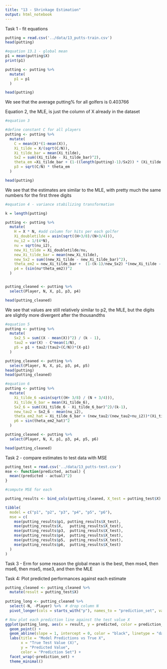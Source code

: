 ```yaml
---
title: "13 - Shrinkage Estimation"
output: html_notebook
---
```


Task 1 - fit equations 

```r
putting = read.csv('../data/13_putts-train.csv')
head(putting)

#equation 13.1 - global mean 
p1 = mean(putting$X)
print(p1) 

putting <- putting %>% 
  mutate(
    p1 = p1
  )

head(putting)
```
We see that the average putting% for all golfers is 0.403766 

Equation 2, the MLE, is just the column of X already in the dataset 

```r
#equation 3 

#define constant C for all players
putting <- putting %>% 
  mutate(
    C = mean(X)*(1-mean(X)),
    Xi_tilde = X/(sqrt(C/N)), 
    Xi_tilde_bar = mean(Xi_tilde),
    Sx2 = sum((Xi_tilde - Xi_tilde_bar)^2),
    theta_em =Xi_tilde_bar + (1-((length(putting)-1)/Sx2)) * (Xi_tilde - Xi_tilde_bar),
    p3 = sqrt(C/N) * theta_em
  )

head(putting)
```

We see that the estimates are similar to the MLE, with pretty much the same numbers for the first three digits

```r
#equation 4 - variance stabilizing transformation

k = length(putting) 

putting <- putting %>% 
  mutate(
    H = X * N, #add column for hits per each golfer
    Xi_doubletilde = asin(sqrt((H+3/8)/(N+3/4))), 
    nu_i2 = 1/(4*N),
    nu = sqrt(nu_i2),
    new_Xi_tilde = Xi_doubletilde/nu,
    new_Xi_tilde_bar = mean(new_Xi_tilde),
    new_Sx2 = sum((new_Xi_tilde - new_Xi_tilde_bar)^2),
    theta_em2 = new_Xi_tilde_bar +  (1-(k-1)/new_Sx2) *(new_Xi_tilde - new_Xi_tilde_bar),
    p4 = (sin(nu*theta_em2))^2
  )


putting_cleaned <- putting %>% 
  select(Player, N, X, p1, p3, p4)

head(putting_cleaned)
```

We see that values are still relatively similar to p2, the MLE, but the digits are slightly more divergent after the thousandths

```r
#equation 5 
putting <- putting %>% 
  mutate(
    Sx2_5 = sum((X - mean(X))^2) / (k - 1),
    tau2 = var(X) - C*mean(1/N),
    p5 = p1 + tau2/(tau2+(C/N))*(X-p1)
  )

putting_cleaned <- putting %>% 
  select(Player, N, X, p1, p3, p4, p5)
head(putting)
head(putting_cleaned)
```
```r
#equation 6 
putting <- putting %>% 
  mutate(
    Xi_tilde_6 =asin(sqrt((H+ 3/8) / (N + 3/4))),
    Xi_tilde_6_bar = mean(Xi_tilde_6),
    Sx2_6 = sum((Xi_tilde_6 - Xi_tilde_6_bar)^2)/(k-1),
    new_tau2 = Sx2_6 - mean(nu_i2),
    theta_em2_hat = Xi_tilde_6_bar + (new_tau2/(new_tau2+nu_i2))*(Xi_tilde_6-Xi_tilde_6_bar),
    p6 = sin(theta_em2_hat)^2
  )

putting_cleaned <- putting %>% 
  select(Player, N, X, p1, p3, p4, p5, p6)

head(putting_cleaned)
```
Task 2 - compare estimates to test data with MSE 

```r
putting_test = read.csv('../data/13_putts-test.csv')
mse <- function(predicted, actual) {
  mean((predicted - actual)^2)
}

#compute MSE for each 

putting_results <- bind_cols(putting_cleaned, X_test = putting_test$X)

tibble(
  model = c("p1", "p2", "p3", "p4", "p5", "p6"),
  mse = c(
    mse(putting_results$p1, putting_results$X_test),
    mse(putting_results$X,   putting_results$X_test),
    mse(putting_results$p3,  putting_results$X_test),
    mse(putting_results$p4,  putting_results$X_test),
    mse(putting_results$p5,  putting_results$X_test),
    mse(putting_results$p6,  putting_results$X_test)
  )
)

```
Task 3 - Erm for some reason the global mean is the best, then mse4, then mse6, then mse5, mse3, and then the MLE

Task 4: Plot predicted performances against each estimate
```r
putting_cleaned <- putting_cleaned %>% 
  mutate(result = putting_test$X)
  
putting_long <- putting_cleaned %>%
  select(-N, -Player) %>%  # drop column N
  pivot_longer(cols = starts_with("p"), names_to = "prediction_set", values_to = "predicted")

# Now plot each prediction line against the test value X
ggplot(putting_long, aes(x = result, y = predicted, color = prediction_set)) +
  geom_point() +
  geom_abline(slope = 1, intercept = 0, color = "black", linetype = "dashed") +
  labs(title = "Model Predictions vs True X",
       x = "True Test Value (X)",
       y = "Predicted Value",
       color = "Prediction Set") +
  facet_wrap(~prediction_set) +
  theme_minimal()
```

```r

```

